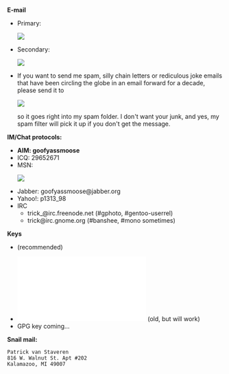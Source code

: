 '''E-mail'''
* Primary: <html><img src="http://www.trick.vanstaveren.us/inc/textimage.php?text=trick@vanstaveren.us&size=10"></html>
* Secondary: <html><img src="http://www.trick.vanstaveren.us/inc/textimage.php?text=pvanstav@cs.wmich.edu&size=10"></html>
* If you want to send me spam, silly chain letters or rediculous joke emails that have been circling the globe in an email forward for a decade, please send it to <html><img src="http://www.trick.vanstaveren.us/inc/textimage.php?text=junk@trick.vanstaveren.us&size=10"></html> so it goes right into my spam folder.  I don't want your junk, and yes, my spam filter will pick it up if you don't get the message.

'''IM/Chat protocols:'''
* '''AIM: goofyassmoose'''
* ICQ: 29652671
* MSN: <html><img src="http://www.trick.vanstaveren.us/inc/textimage.php?text=p_vanstaveren@hotmail.com&size=10"></html>
* Jabber: goofyassmoose@jabber.org
* Yahoo!: p1313_98
* IRC
** trick_@irc.freenode.net (#gphoto, #gentoo-userrel)
** trick@irc.gnome.org (#banshee, #mono sometimes)

'''Keys'''
* {{file|Id_rsa.pub|SSH RSAv2 Public Key}} (recommended)
* [[Image:Id_dsa.pub|SSH DSA Public Key]] (old, but will work)
* GPG key coming...

'''Snail mail: '''
 Patrick van Staveren
 816 W. Walnut St. Apt #202
 Kalamazoo, MI 49007